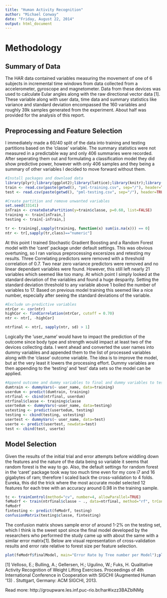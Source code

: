 ```yaml
---
title: "Human Activity Recognition"
author: "Michael Conway"
date: "Friday, August 22, 2014"
output: html_document
---
```

# Methodology

## Summary of Data

The HAR data contained variables measuring the movement of one of 6 subjects in incremental time windows from data collected from a accelerometer, gyroscope and magnetometer. Data from these devices was used to calculate Eular angles along with the raw directional vector data [1]. These variable along with user data, time data and summary statistics like variance and standard deviation encompassed the 160 variables and roughly 39k samples generated from the experiment. About half was provided for the analysis of this report.

## Preprocessing and Feature Selection

I immediately made a 60/40 split of the data into training and testing partitions based on the 'classe' variable. The summary statistics were not measured in a predictable way and only 406 summaries were recorded. After seperating them out and formulating a classification model they did show predictive power, however with only 406 samples and they being a summary of other variables I decided to move forward without them.


```r
#Install packages and download data
library(plyr);library(ggplot2);library(lattice);library(knitr);library(randomForest);library(caret)
train <- read.csv(paste(getwd(), "pml-training.csv", sep="/"), header=TRUE)
test <- read.csv(paste(getwd(), "pml-testing.csv", sep="/"), header=TRUE)

#Create partition and remove unwanted variables
set.seed(33141)
inTrain <- createDataPartition(y=train$classe, p=0.60, list=FALSE)
training <- train[inTrain,]
testing <- train[-inTrain,]

tr <- training[,sapply(training, function(x) sum(is.na(x))) == 0]
ntr <- tr[,sapply(tr,class)=="numeric"]
```

At this point I trained Stochastic Gradient Boosting and a Random Forest model with the 'caret' package under default settings. This was obvious overtuning, so I ran various preprocessing excersizes and retesting my results. Three Correlating predictors were removed with a threshold correlation of 0.7. Two near zero variance predictors were removed and no linear dependant variables were found. However, this still left nearly 21 variables which seemed like too many. At which point I simply looked at the standard deviation of the variables and found a huge desparity. Setting the standard deviation threshold to any variable above 1 boiled the number of variables to 17. Based on previous model training this seemed like a nice number, especially after seeing the standard deviations of the variable. 


```r
#Exclude un-predictive variables
ntrCor <- cor(ntr)
highCor <- findCorrelation(ntrCor, cutoff = 0.70)
ntr <- ntr[, -highCor]

ntrfinal <- ntr[, sapply(ntr, sd) > 1]
```

Logically the 'user_name' would have to impact the prediction of the outcome since body type and strength would impact at least two of the devices collecting data. I went ahead and converted the user names into dummy variables and appended them to the list of processed variables along with the 'classe' outcome variable. The idea is to improve the model, but at the very least it lowers the processing effort. Dummy variables are then appending to the 'testing' and 'test' data sets so the model can be applied.


```r
#Append outcome and dummy variables to final and dummy variables to test
dumtrain <- dummyVars(~ user_name, data=training)
userdum <- predict(dumtrain, training)
ntrfinal <- cbind(ntrfinal, userdum)
ntrfinal$classe <- training$classe
usertedum <- dummyVars(~user_name, data=testing)
ustesting <- predict(usertedum, testing)
testing <- cbind(testing, ustesting)
usertest <- dummyVars(~ user_name, data=test)
userte <- predict(usertest, newdata=test)
test <- cbind(test, userte)
```

## Model Selection

Given the results of the initial trial and error attempts before widdling down the features and the nature of the data being so variable it seems that random forest is the way to go. Also, the default settings for random forest in the 'caret' package took way too much time even for my core i7 and 16 gigabytes of ram; therefore I scaled back the cross-validation to 4 folds. Eureka, this did the trick where the most accurate model selected 12 features for each tree with an accuracy around 0.98 in the training sample.





```r
tc <- trainControl(method="cv", number=4, allowParallel=TRUE)
feModrf <- train(ntrfinal$classe ~ ., data=ntrfinal, method="rf", trControl=tc)
feModrf
fintesting <- predict(feModrf, testing)
confusionMatrix(testing$classe, fintesting)


```


The confusion matrix shows sample error of around 1-2% on the testing set, which I think is the sweet spot since the final model developed by the researchers who performed the study came up with about the same with a similar error matrix[1]. Below are visual representation of cross-validation results and error rate relative to forest size per feature selection.

```r
plot(feModrf$finalModel, main="Error Rate by Tree number per Model");plot(feModrf, main="Cross-validation")

```



[1] Velloso, E.; Bulling, A.; Gellersen, H.; Ugulino, W.; Fuks, H. Qualitative Activity Recognition of Weight Lifting Exercises. Proceedings of 4th International Conference in Cooperation with SIGCHI (Augmented Human '13) . Stuttgart, Germany: ACM SIGCHI, 2013.

Read more: http://groupware.les.inf.puc-rio.br/har#ixzz3BAZblNMg

